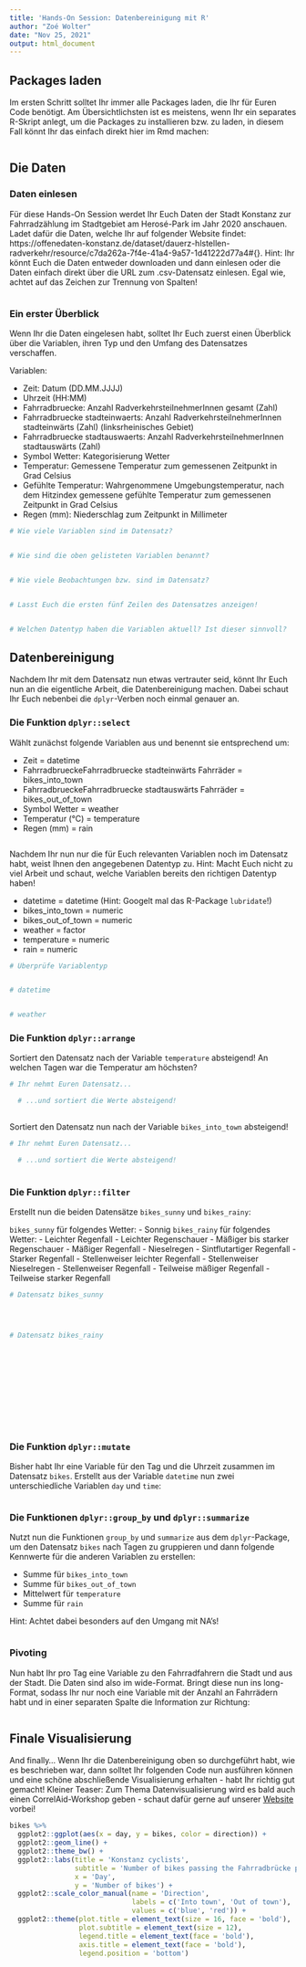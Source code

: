 ```yaml
---
title: 'Hands-On Session: Datenbereinigung mit R'
author: "Zoé Wolter"
date: "Nov 25, 2021"
output: html_document
---
```


## Packages laden
Im ersten Schritt solltet Ihr immer alle Packages laden, die Ihr für Euren Code benötigt. Am Übersichtlichsten ist es meistens, wenn Ihr ein separates R-Skript anlegt, um die Packages zu installieren bzw. zu laden, in diesem Fall könnt Ihr das einfach direkt hier im Rmd machen:

```r

```

## Die Daten

### Daten einlesen 
Für diese Hands-On Session werdet Ihr Euch Daten der Stadt Konstanz zur Fahrradzählung im Stadtgebiet am Herosé-Park im Jahr 2020 anschauen. Ladet dafür die Daten, welche Ihr auf folgender Website findet: https://offenedaten-konstanz.de/dataset/dauerz-hlstellen-radverkehr/resource/c7da262a-7f4e-41a4-9a57-1d41222d77a4#{}. Hint: Ihr könnt Euch die Daten entweder downloaden und dann einlesen oder die Daten einfach direkt über die URL zum .csv-Datensatz einlesen. Egal wie, achtet auf das Zeichen zur Trennung von Spalten!

```r

```

### Ein erster Überblick 

Wenn Ihr die Daten eingelesen habt, solltet Ihr Euch zuerst einen Überblick über die Variablen, ihren Typ und den Umfang des Datensatzes verschaffen.

Variablen: 

- Zeit: Datum (DD.MM.JJJJ)
- Uhrzeit (HH:MM)
- Fahrradbruecke: Anzahl RadverkehrsteilnehmerInnen gesamt (Zahl)
- Fahrradbruecke stadteinwaerts: Anzahl RadverkehrsteilnehmerInnen stadteinwärts (Zahl) (linksrheinisches Gebiet)
- Fahrradbruecke stadtauswaerts: Anzahl RadverkehrsteilnehmerInnen stadtauswärts (Zahl)
- Symbol Wetter: Kategorisierung Wetter 
- Temperatur: Gemessene Temperatur zum gemessenen Zeitpunkt in Grad Celsius 
- Gefühlte Temperatur: Wahrgenommene Umgebungstemperatur, nach dem Hitzindex gemessene gefühlte Temperatur zum gemessenen Zeitpunkt in Grad Celsius   
- Regen (mm): Niederschlag zum Zeitpunkt in Millimeter 

```r
# Wie viele Variablen sind im Datensatz?


# Wie sind die oben gelisteten Variablen benannt?


# Wie viele Beobachtungen bzw. sind im Datensatz?


# Lasst Euch die ersten fünf Zeilen des Datensatzes anzeigen!


# Welchen Datentyp haben die Variablen aktuell? Ist dieser sinnvoll?


```

## Datenbereinigung

Nachdem Ihr mit dem Datensatz nun etwas vertrauter seid, könnt Ihr Euch nun an die eigentliche Arbeit, die Datenbereinigung machen. Dabei schaut Ihr Euch nebenbei die `dplyr`-Verben noch einmal genauer an.

### Die Funktion `dplyr::select`
Wählt zunächst folgende Variablen aus und benennt sie entsprechend um:

- Zeit = datetime
- FahrradbrueckeFahrradbruecke stadteinwärts Fahrräder = bikes_into_town
- FahrradbrueckeFahrradbruecke stadtauswärts Fahrräder = bikes_out_of_town
- Symbol Wetter = weather
- Temperatur (°C) = temperature
- Regen (mm) = rain

```r

```

Nachdem Ihr nun nur die für Euch relevanten Variablen noch im Datensatz habt, weist Ihnen den angegebenen Datentyp zu. Hint: Macht Euch nicht zu viel Arbeit und schaut, welche Variablen bereits den richtigen Datentyp haben!

- datetime = datetime (Hint: Googelt mal das R-Package `lubridate`!)
- bikes_into_town = numeric
- bikes_out_of_town = numeric
- weather = factor
- temperature = numeric
- rain = numeric

```r
# Überprüfe Variablentyp


# datetime


# weather

```


### Die Funktion `dplyr::arrange`

Sortiert den Datensatz nach der Variable `temperature` absteigend! An welchen Tagen war die Temperatur am höchsten?

```r
# Ihr nehmt Euren Datensatz...

  # ...und sortiert die Werte absteigend!
  
```

Sortiert den Datensatz nun nach der Variable `bikes_into_town` absteigend!

```r
# Ihr nehmt Euren Datensatz...

  # ...und sortiert die Werte absteigend!
  
```

### Die Funktion `dplyr::filter`
Erstellt nun die beiden Datensätze `bikes_sunny` und `bikes_rainy`:

`bikes_sunny` für folgendes Wetter:
- Sonnig
`bikes_rainy` für folgendes Wetter:
- Leichter Regenfall
- Leichter Regenschauer
- Mäßiger bis starker Regenschauer
- Mäßiger Regenfall
- Nieselregen 
- Sintflutartiger Regenfall
- Starker Regenfall
- Stellenweiser leichter Regenfall
- Stellenweiser Nieselregen
- Stellenweiser Regenfall
- Teilweise mäßiger Regenfall
- Teilweise starker Regenfall

```r
# Datensatz bikes_sunny




# Datensatz bikes_rainy













```

### Die Funktion `dplyr::mutate`
Bisher habt Ihr eine Variable für den Tag und die Uhrzeit zusammen im Datensatz `bikes`. Erstellt aus der Variable `datetime` nun zwei unterschiedliche Variablen `day` und `time`:

```r



```


### Die Funktionen `dplyr::group_by` und `dplyr::summarize`
Nutzt nun die Funktionen `group_by` und `summarize` aus dem `dplyr`-Package, um den Datensatz `bikes` nach Tagen zu gruppieren und dann folgende Kennwerte für die anderen Variablen zu erstellen:

- Summe für `bikes_into_town`
- Summe für `bikes_out_of_town`
- Mittelwert für `temperature`
- Summe für `rain`

Hint: Achtet dabei besonders auf den Umgang mit NA's!

```r




```

### Pivoting
Nun habt Ihr pro Tag eine Variable zu den Fahrradfahrern die Stadt und aus der Stadt. Die Daten sind also im wide-Format. Bringt diese nun ins long-Format, sodass Ihr nur noch eine Variable mit der Anzahl an Fahrrädern habt und in einer separaten Spalte die Information zur Richtung:

```r



```

## Finale Visualisierung

And finally... Wenn Ihr die Datenbereinigung oben so durchgeführt habt, wie es beschrieben war, dann solltet Ihr folgenden Code nun ausführen können und eine schöne abschließende Visualisierung erhalten - habt Ihr richtig gut gemacht!
Kleiner Teaser: Zum Thema Datenvisualisierung wird es bald auch einen CorrelAid-Workshop geben - schaut dafür gerne auf unserer [Website](https://correlaid.github.io/correlaidx-kn-education/) vorbei!

```r
bikes %>%
  ggplot2::ggplot(aes(x = day, y = bikes, color = direction)) +
  ggplot2::geom_line() +
  ggplot2::theme_bw() +
  ggplot2::labs(title = 'Konstanz cyclists',
                subtitle = 'Number of bikes passing the Fahrradbrücke per day',
                x = 'Day',
                y = 'Number of bikes') +
  ggplot2::scale_color_manual(name = 'Direction', 
                              labels = c('Into town', 'Out of town'), 
                              values = c('blue', 'red')) +
  ggplot2::theme(plot.title = element_text(size = 16, face = 'bold'),
                 plot.subtitle = element_text(size = 12),
                 legend.title = element_text(face = 'bold'),
                 axis.title = element_text(face = 'bold'),
                 legend.position = 'bottom')
```

